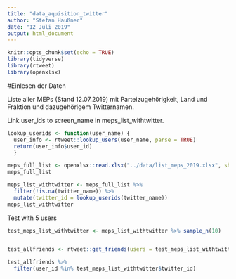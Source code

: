 ```yaml
---
title: "data_aquisition_twitter"
author: "Stefan Haußner"
date: "12 Juli 2019"
output: html_document
---
```


```r
knitr::opts_chunk$set(echo = TRUE)
library(tidyverse)
library(rtweet)
library(openxlsx)
```

#Einlesen der Daten

Liste aller MEPs (Stand 12.07.2019) mit Parteizugehörigkeit, Land und Fraktion und dazugehörigem Twitternamen.

Link user_ids to screen_name in meps_list_withtwitter.

```r
lookup_userids <- function(user_name) {
  user_info <- rtweet::lookup_users(user_name, parse = TRUE)
  return(user_info$user_id)
  }

meps_full_list <- openxlsx::read.xlsx("../data/list_meps_2019.xlsx", sheet = 1) %>% tbl_df()
meps_full_list

meps_list_withtwitter <- meps_full_list %>% 
  filter(!is.na(twitter_name)) %>% 
  mutate(twitter_id = lookup_userids(twitter_name))
meps_list_withtwitter
```

Test with 5 users

```r

test_meps_list_withtwitter <- meps_list_withtwitter %>% sample_n(10)


test_allfriends <- rtweet::get_friends(users = test_meps_list_withtwitter$twitter_id, retryonratelimit = TRUE)

test_allfriends %>% 
  filter(user_id %in% test_meps_list_withtwitter$twitter_id)
```



